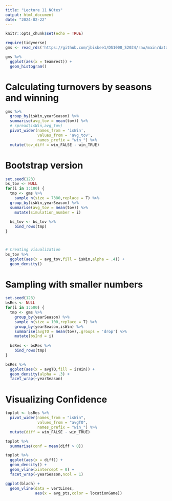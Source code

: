 ```yaml
---
title: "Lecture 11 NOtes"
output: html_document
date: "2024-02-22"
---
```


```r
knitr::opts_chunk$set(echo = TRUE)
```

```r
require(tidyverse)
gms <- read_rds('https://github.com/jbisbee1/DS1000_S2024/raw/main/data/game_summary.Rds')

gms %>%
  ggplot(aes(x = teamrest)) + 
  geom_histogram()
```

# Calculating turnovers by seasons and winning
```r
gms %>%
  group_by(isWin,yearSeason) %>%
  summarise(avg_tov = mean(tov)) %>%
  # spread(isWin,avg_tov)
  pivot_wider(names_from = 'isWin',
              values_from = 'avg_tov',
              names_prefix = "win_") %>%
  mutate(tov_diff = win_FALSE - win_TRUE)
```

# Bootstrap version

```r
set.seed(123)
bs_tov <- NULL
for(i in 1:100) {
  tmp <- gms %>%
    sample_n(size = 7380,replace = T) %>%
  group_by(isWin,yearSeason) %>%
  summarise(avg_tov = mean(tov)) %>%
    mutate(simulation_number = i)
  
  bs_tov <- bs_tov %>%
    bind_rows(tmp)
}



# Creating visualization
bs_tov %>%
  ggplot(aes(x = avg_tov,fill = isWin,alpha = .4)) + 
  geom_density()
```

# Sampling with smaller numbers

```r
set.seed(123)
bsRes <- NULL
for(i in 1:500) {
  tmp <- gms %>%
    group_by(yearSeason) %>%
    sample_n(size = 100,replace = T) %>%
    group_by(yearSeason,isWin) %>%
    summarise(avgTO = mean(tov),.groups = 'drop') %>%
    mutate(bsInd = i)
  
  bsRes <- bsRes %>%
    bind_rows(tmp)
}

bsRes %>%
  ggplot(aes(x = avgTO,fill = isWin)) + 
  geom_density(alpha = .3) + 
  facet_wrap(~yearSeason)
```

# Visualizing Confidence

```r
toplot <- bsRes %>%
  pivot_wider(names_from = "isWin",
              values_from = "avgTO",
              names_prefix = "win_") %>%
  mutate(diff = win_FALSE - win_TRUE)

toplot %>%
  summarise(conf = mean(diff > 0))

toplot %>%
  ggplot(aes(x = diff)) + 
  geom_density() + 
  geom_vline(xintercept = 0) + 
  facet_wrap(~yearSeason,ncol = 1)

ggplot(bladh) +
  geom_vline(data = vertLines,
             aes(x = avg_pts,color = locationGame))
```



